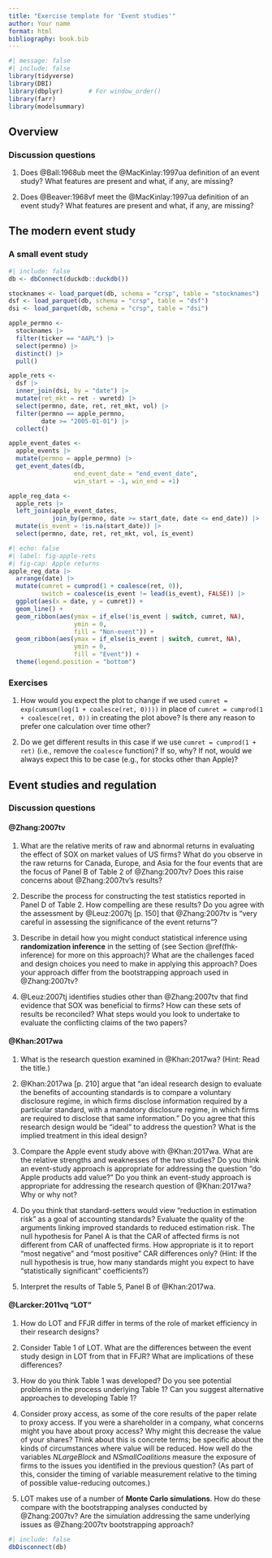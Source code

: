 ```yaml
---
title: "Exercise template for 'Event studies'"
author: Your name
format: html
bibliography: book.bib
---
```


```r
#| message: false
#| include: false
library(tidyverse)
library(DBI)
library(dbplyr)       # For window_order()
library(farr)
library(modelsummary)
```

## Overview

### Discussion questions

1. Does @Ball:1968ub meet the @MacKinlay:1997ua definition of an event study?
What features are present and what, if any, are missing?

2. Does @Beaver:1968vf meet the @MacKinlay:1997ua definition of an event study?
What features are present and what, if any, are missing?

## The modern event study

### A small event study

```r
#| include: false
db <- dbConnect(duckdb::duckdb())

stocknames <- load_parquet(db, schema = "crsp", table = "stocknames")
dsf <- load_parquet(db, schema = "crsp", table = "dsf")
dsi <- load_parquet(db, schema = "crsp", table = "dsi")

apple_permno <-
  stocknames |>
  filter(ticker == "AAPL") |>
  select(permno) |>
  distinct() |>
  pull()

apple_rets <-
  dsf |>
  inner_join(dsi, by = "date") |>
  mutate(ret_mkt = ret - vwretd) |>
  select(permno, date, ret, ret_mkt, vol) |>
  filter(permno == apple_permno,
         date >= "2005-01-01") |>
  collect()

apple_event_dates <-
  apple_events |>
  mutate(permno = apple_permno) |>
  get_event_dates(db, 
                  end_event_date = "end_event_date",
                  win_start = -1, win_end = +1) 

apple_reg_data <-
  apple_rets |>
  left_join(apple_event_dates, 
            join_by(permno, date >= start_date, date <= end_date)) |>
  mutate(is_event = !is.na(start_date)) |>
  select(permno, date, ret, ret_mkt, vol, is_event)
```

```r
#| echo: false
#| label: fig-apple-rets
#| fig-cap: Apple returns
apple_reg_data |>  
  arrange(date) |>
  mutate(cumret = cumprod(1 + coalesce(ret, 0)),
         switch = coalesce(is_event != lead(is_event), FALSE)) |>
  ggplot(aes(x = date, y = cumret)) +
  geom_line() +
  geom_ribbon(aes(ymax = if_else(!is_event | switch, cumret, NA),
                  ymin = 0, 
                  fill = "Non-event")) +
  geom_ribbon(aes(ymax = if_else(is_event | switch, cumret, NA),
                  ymin = 0, 
                  fill = "Event")) +
  theme(legend.position = "bottom")
```

### Exercises

1. How would you expect the plot to change if we used `cumret = exp(cumsum(log(1 + coalesce(ret, 0))))` in place of `cumret = cumprod(1 + coalesce(ret, 0))` in creating the plot above?
Is there any reason to prefer one calculation over time other?

2. Do we get different results in this case if we use `cumret = cumprod(1 + ret)` (i.e., remove the `coalesce` function)?
If so, why?
If not, would we always expect this to be case (e.g., for stocks other than Apple)?

## Event studies and regulation

### Discussion questions

#### @Zhang:2007tv

1. What are the relative merits of raw and abnormal returns in evaluating the effect of SOX on market values of US firms?
What do you observe in the raw returns for Canada, Europe, and Asia for the four events that are the focus of Panel B of Table 2 of @Zhang:2007tv?
Does this raise concerns about @Zhang:2007tv's results?

2. Describe the process for constructing the test statistics reported in Panel D of Table 2.
How compelling are these results?
Do you agree with the assessment by @Leuz:2007tj [p. 150] that @Zhang:2007tv is "very careful in assessing the significance of the event returns"?

3. Describe in detail how you might conduct statistical inference using **randomization inference** in the setting of (see Section \@ref(fhk-inference) for more on this approach)?
What are the challenges faced and design choices you need to make in applying this approach?
Does your approach differ from the bootstrapping approach used in @Zhang:2007tv?

4. @Leuz:2007tj identifies studies other than @Zhang:2007tv that find evidence that SOX was beneficial to firms?
How can these sets of results be reconciled?
What steps would you look to undertake to evaluate the conflicting claims of the two papers?

#### @Khan:2017wa

1. What is the research question examined in @Khan:2017wa? (Hint: Read the title.)

2. @Khan:2017wa [p. 210] argue that "an ideal research design to evaluate the benefits of accounting standards is to compare a voluntary disclosure regime, in which firms disclose information required by a particular standard, with a mandatory disclosure regime, in which firms are required to disclose that same information."
Do you agree that this research design would be "ideal" to address the question? What is the implied treatment in this ideal design?

3. Compare the Apple event study above with @Khan:2017wa. 
What are the relative strengths and weaknesses of the two studies?
Do you think an event-study approach is appropriate for addressing the question "do Apple products add value?" 
Do you think an event-study approach is appropriate for addressing the research question of @Khan:2017wa? 
Why or why not?

4. Do you think that standard-setters would view "reduction in estimation risk" as a goal of accounting standards?
Evaluate the quality of the arguments linking improved standards to reduced estimation risk.
The null hypothesis for Panel A is that the CAR of affected firms is not different from CAR of unaffected firms. 
How appropriate is it to report "most negative" and "most positive" CAR differences only? (Hint: If the null hypothesis is true, how many standards might you expect to have "statistically significant" coefficients?)

5. Interpret the results of Table 5, Panel B of @Khan:2017wa.

#### @Larcker:2011vq "LOT"

1. How do LOT and FFJR differ in terms of the role of market efficiency in their research designs?

2. Consider Table 1 of LOT.
What are the differences between the event study design in LOT from that in FFJR? 
What are implications of these differences?

3. How do you think Table 1 was developed?
Do you see potential problems in the process underlying Table 1?
Can you suggest alternative approaches to developing Table 1?

4. Consider proxy access, as some of the core results of the paper relate to proxy access.
If you were a shareholder in a company, what concerns might you have about proxy access?
Why might this decrease the value of your shares? 
Think about this is concrete terms; be specific about the kinds of circumstances where value will be reduced.
How well do the variables *NLargeBlock* and *NSmallCoalitions* measure the exposure of firms to the issues you identified in the previous question? 
(As part of this, consider the timing of variable measurement relative to the timing of possible value-reducing outcomes.)

5. LOT makes use of a number of **Monte Carlo simulations**.
How do these compare with the bootstrapping analyses conducted by @Zhang:2007tv?
Are the simulation addressing the same underlying issues as @Zhang:2007tv bootstrapping approach?

```r
#| include: false
dbDisconnect(db)
```